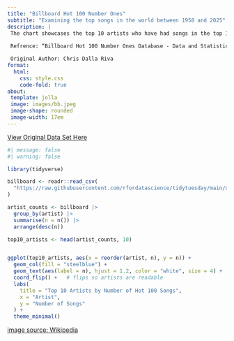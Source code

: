 ```yaml
---
title: "Billboard Hot 100 Number Ones"
subtitle: "Examining the top songs in the world between 1958 and 2025"
description: |
 The chart showcases the top 10 artists who have had songs in the top 100 songs in the world. The chart shows the total number of songs those artists had in the Billboard top 100. 
 
 Refrence: “Billboard Hot 100 Number Ones Database - Data and Statistical Services.” Princeton.edu, 2025, dss.princeton.edu/catalog/resource8613. Accessed 3 Oct. 2025.

 Original Author: Chris Dalla Riva
format:
  html:
    css: style.css
    code-fold: true
about:
 template: jolla
 image: images/bb.jpeg 
 image-shape: rounded
 image-width: 17em
---
```


[View Original Data Set Here](https://github.com/rfordatascience/tidytuesday/tree/main/data/2025/2025-08-26)

```r
#| message: false
#| warning: false

library(tidyverse)

billboard <- readr::read_csv(
  "https://raw.githubusercontent.com/rfordatascience/tidytuesday/main/data/2025/2025-08-26/billboard.csv"
)

artist_counts <- billboard |>
  group_by(artist) |>
  summarise(n = n()) |>
  arrange(desc(n))

top10_artists <- head(artist_counts, 10)


ggplot(top10_artists, aes(x = reorder(artist, n), y = n)) +
  geom_col(fill = "steelblue") +
  geom_text(aes(label = n), hjust = 1.2, color = "white", size = 4) +
  coord_flip() +   # flips so artists are readable
  labs(
    title = "Top 10 Artists by Number of Hot 100 Songs",
    x = "Artist",
    y = "Number of Songs"
  ) +
  theme_minimal()

```

[image source: Wikipedia](https://en.wikipedia.org/wiki/List_of_Billboard_Hot_100_chart_achievements_and_milestones)

